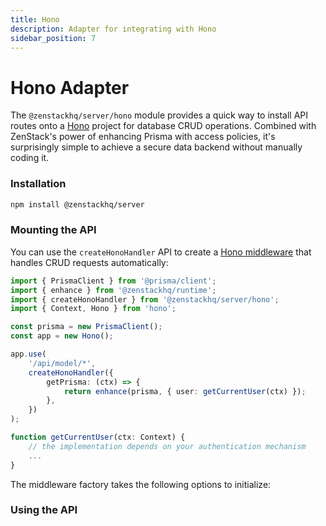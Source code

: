 ```yaml
---
title: Hono
description: Adapter for integrating with Hono
sidebar_position: 7
---
```



# Hono Adapter

The `@zenstackhq/server/hono` module provides a quick way to install API routes onto a [Hono](https://hono.dev/) project for database CRUD operations. Combined with ZenStack's power of enhancing Prisma with access policies, it's surprisingly simple to achieve a secure data backend without manually coding it.

### Installation

```bash
npm install @zenstackhq/server
```

### Mounting the API

You can use the `createHonoHandler` API to create a [Hono middleware](https://hono.dev/docs/getting-started/basic#using-middleware) that handles CRUD requests automatically:

```ts
import { PrismaClient } from '@prisma/client';
import { enhance } from '@zenstackhq/runtime';
import { createHonoHandler } from '@zenstackhq/server/hono';
import { Context, Hono } from 'hono';

const prisma = new PrismaClient();
const app = new Hono();

app.use(
    '/api/model/*',
    createHonoHandler({
        getPrisma: (ctx) => {
            return enhance(prisma, { user: getCurrentUser(ctx) });
        },
    })
);

function getCurrentUser(ctx: Context) {
    // the implementation depends on your authentication mechanism
    ...
}
```

The middleware factory takes the following options to initialize:

<AdapterOptions getPrisma='(ctx: Context) => unknown | Promise<unknown>' />

### Using the API

<UsingAPI />

<ErrorHandling />
